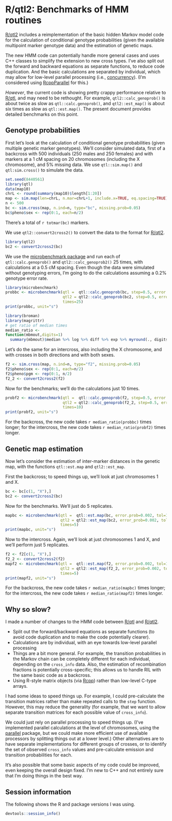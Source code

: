 # R/qtl2: Benchmarks of HMM routines

[R/qtl2](https://github.com/kbroman/qtl2) includes a reimplementation
of the basic hidden Markov model code for the calculation of
conditional genotype probabilities (given the available multipoint
marker genotype data) and the estimation of genetic maps.

The new HMM code can potentially handle more general cases and uses
C++ classes to simplify the extension to new cross types. I've also
split out the forward and backward equations as separate functions, to
reduce code duplication. And the basic calculations are separated by
individual, which may allow for low-level parallel processing (i.e.,
[concurrency](http://en.wikipedia.org/wiki/Concurrency_(computer_science))).
(I'm considered using
[RcppParallel](http://dirk.eddelbuettel.com/blog/2014/07/16/#introducing_rcppparallel)
for this.)

_However_, the current code is showing pretty crappy performance
relative to [R/qtl](http://www.rqtl.org), and may need to be
rethought. For example, `qtl2::calc_genoprob()` is about twice as slow
as `qtl::calc.genoprob()`, and `qtl2::est_map()` is about six times as
slow as `qtl::est.map()`. The present document provides detailed
benchmarks on this point.

## Genotype probabilities

First let's look at the calculation of conditional genotype
probabilities (given multiple genetic marker genotypes).  We'll
consider simulated data, first of a backcross with 500 individuals
(250 males and 250 females) and with markers at a 1 cM spacing on 20
chromosomes (including the X chromosome), and 5% missing data. We use
`qtl::sim.map()` and `qtl:sim.cross()` to simulate the data.

```r
set.seed(8440561)
library(qtl)
data(map10)
chrL <- round(summary(map10)$length[1:20])
map <- sim.map(len=chrL, n.mar=chrL+1, include.x=TRUE, eq.spacing=TRUE)
n <- 500
bc <- sim.cross(map, n.ind=n, type="bc", missing.prob=0.05)
bc$pheno$sex <- rep(0:1, each=n/2)
```

There's a total of `r totmar(bc)` markers.

We use `qtl2::convert2cross2()` to convert the data to the format for 
[R/qtl2](http://kbroman.org/qtl2).

```r
library(qtl2)
bc2 <- convert2cross2(bc)
```

We use the
[microbenchmark package](http://cran.r-project.org/web/packages/microbenchmark/)
and run each of `qtl::calc.genoprob()` and `qtl2::calc_genoprob2()`
25 times, with calculations at a 0.5 cM spacing. Even though the data
were simulated without genotyping errors, I'm going to do the
calculations assuming a 0.2% genotype error rate.

```r
library(microbenchmark)
probbc <- microbenchmark(qtl =  qtl::calc.genoprob(bc, step=0.5, error.prob=0.002),
                         qtl2 = qtl2::calc_genoprob(bc2, step=0.5, error_prob=0.002),
                         times=25)
print(probbc, unit="s")
```

```r
library(broman)
library(magrittr)
# get ratio of median times
median_ratio <-
function(mbmout,digits=1)
  summary(mbmout)$median %>% log %>% diff %>% exp %>% myround(., digits)
```

Let's do the same for an intercross, also including the X chromosome,
and with crosses in both directions and with both sexes.

```r
f2 <- sim.cross(map, n.ind=n, type="f2", missing.prob=0.05)
f2$pheno$sex <- rep(0:1, each=n/2)
f2$pheno$pgm <- rep(0:1, n/2)
f2_2 <- convert2cross2(f2)
```

Now for the benchmarks; we'll do the calculations just 10
times.

```r
probf2 <- microbenchmark(qtl =  qtl::calc.genoprob(f2, step=0.5, error.prob=0.002),
                         qtl2 = qtl2::calc_genoprob(f2_2, step=0.5, error_prob=0.002),
                         times=10)
print(probf2, unit="s")
```

For the backcross, the new code takes `r median_ratio(probbc)` times
longer; for the intercross, the new code takes 
`r median_ratio(probf2)` times longer.


## Genetic map estimation

Now let's consider the estimation of inter-marker distances in the
genetic map, with the functions `qtl::est.map` and `qtl2::est_map`.

First the backcross; to speed things up, we'll look at just
chromosomes 1 and X.

```r
bc <- bc[c(1, "X"),]
bc2 <- convert2cross2(bc)
```

Now for the benchmarks. We'll just do 5 replicates.

```r
mapbc <- microbenchmark(qtl =  qtl::est.map(bc, error.prob=0.002, tol=1e-6, maxit=10000),
                        qtl2 = qtl2::est_map(bc2, error_prob=0.002, tol=1e-6, maxit=10000),
                        times=5)
print(mapbc, unit="s")
```

Now to the intercross. Again, we'll look at just
chromosomes 1 and X, and we'll perform just 5 replicates.

```r
f2 <- f2[c(1, "X"),]
f2_2 <- convert2cross2(f2)
mapf2 <- microbenchmark(qtl =  qtl::est.map(f2, error.prob=0.002, tol=1e-6, maxit=10000),
                        qtl2 = qtl2::est_map(f2_2, error_prob=0.002, tol=1e-6, maxit=10000),
                        times=5)
print(mapf2, unit="s")
```

For the backcross, the new code takes `r median_ratio(mapbc)` times
longer; for the intercross, the new code takes 
`r median_ratio(mapf2)` times longer.


## Why so slow?

I made a number of changes to the HMM code between
[R/qtl](http://www.rqtl.org) and [R/qtl2](http://kbroman.org/qtl2).

- Split out the forward/backward equations as separate functions (to
  avoid code duplication and to make the code potentially clearer).
- Calculations are by individual, with an eye towards low-level
  parallel processing 
- Things are a bit more general. For example, the transition
  probabilities in the Markov chain can be completely different for
  each individual, depending on the `cross_info` data. Also, the
  estimation of recombination fractions is potentially cross-specific;
  this allows us to handle RIL with the same basic code as a backcross.
- Using R-style matrix objects (via [Rcpp](http://rcpp.org)) rather
  than low-level C-type arrays.

I had some ideas to speed things up. For example, I could
pre-calculate the transition matrices rather than make repeated calls
to the `step` function. However, this may reduce the generality (for
example, that we want to allow separate transition matrices for each
possible value of `cross_info`).

We could just rely on parallel processing to speed things up. (I've
implemented parallel calculations at the level of chromosomes, using
the
[parallel](https://stat.ethz.ch/R-manual/R-devel/library/parallel/doc/parallel.pdf)
package, but we could make more efficient use of
available processors by splitting things out at a lower level.) Other
alternatives are to have separate implementations for different groups
of crosses, or to identify the set of observed `cross_info` values and
pre-calculate emission and transition probabilities for each.

It's also possible that some basic aspects of my code could be
improved, even keeping the overall design fixed. I'm new to C++ and
not entirely sure that I'm doing things in the best way.
  
## Session information

The following shows the R and package versions I was using.

```r
devtools::session_info()
```

<!-- the following to make it look nicer -->
<link href="http://kbroman.org/qtlcharts/assets/vignettes/vignette.css" rel="stylesheet"></link>
